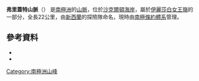 {{coord|82|48|S|162|20|E|source:GNIS|display=title}}

'''弗里蓋特山脈'''（{{lang-en|Frigate Range}}）
是[[南極洲|南極洲]]的[[山脈|山脈]]，位於[[沙克爾頓海岸|沙克爾頓海岸]]，屬於[[伊麗莎白女王嶺|伊麗莎白女王嶺]]的一部分，全長22公里，由[[新西蘭|新西蘭]]的探險隊命名，現時由[[南極條約體系|南極條約體系]]管理。

==參考資料==
*{{cite gnis | type = antarid | id = 5321| name = Frigate Range | accessdate = 2012-04-10}}
*{{usgs-gazetteer|id=5321}}

{{DEFAULTSORT:Frigate Range}}
[[Category:南極洲山峰|Category:南極洲山峰]]


{{ShackletonCoast-geo-stub}}